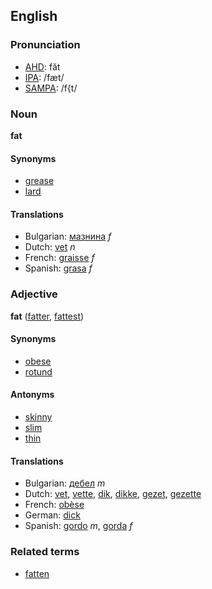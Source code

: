 ==English==

===Pronunciation===
*[[w:AHD|AHD]]: făt
*[[w:IPA|IPA]]: /fæt/
*[[w:SAMPA|SAMPA]]: /f{t/

=== Noun ===
'''fat'''

==== Synonyms ====
*[[grease]]
*[[lard]]

==== Translations ====
*Bulgarian: [[мазнина]] ''f''
*Dutch: [[vet]] ''n''
*French: [[graisse]] ''f''
*Spanish: [[grasa]] ''f''

=== Adjective ===
'''fat''' ([[fatter]], [[fattest]])

==== Synonyms ====
*[[obese]]
*[[rotund]]

==== Antonyms ====
*[[skinny]]
*[[slim]]
*[[thin]]

==== Translations ====
*Bulgarian: [[дебел]] ''m''
*Dutch: [[vet]], [[vette]], [[dik]], [[dikke]], [[gezet]], [[gezette]]
*French: [[obèse]]
*German: [[dick]]
*Spanish: [[gordo]] ''m'', [[gorda]] ''f''

=== Related terms ===
*[[fatten]]